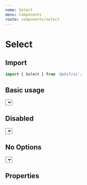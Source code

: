 ```yaml
---
name: Select
menu: Components
route: components/select
---
```



# Select

## Import

```javascript
import { Select } from '@ohif/ui';
```

## Basic usage

<Playground>
  <div className="flex flex-col flex-1 p-4 items-center">
    <div className="w-56">
      <Select
        options={[
          { value: 'ONE', label: 'ONE' },
          { value: 'TWO', label: 'TWO' },
          { value: 'THREE', label: 'THREE' },
          { value: 'FOUR', label: 'FOUR' },
        ]}
      />
    </div>
  </div>
</Playground>

## Disabled

<Playground>
  <div className="flex flex-col flex-1 p-4 items-center">
    <div className="w-56">
      <Select
        isDisabled
        options={[
          { value: 'ONE', label: 'ONE' },
          { value: 'TWO', label: 'TWO' },
          { value: 'THREE', label: 'THREE' },
          { value: 'FOUR', label: 'FOUR' },
        ]}
      />
    </div>
  </div>
</Playground>

## No Options

<Playground>
  <div className="flex flex-col flex-1 p-4 items-center">
    <div className="w-56">
      <Select
        noOptionsMessage={() => {
          'No Options';
        }}
        options={[]}
      />
    </div>
  </div>
</Playground>

## Properties

<Props of={Select} />
